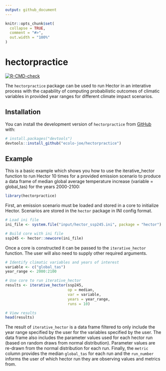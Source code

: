 ```yaml
---
output: github_document
---
```


<!-- README.md is generated from README.Rmd. Please edit that file -->

```r
knitr::opts_chunk$set(
  collapse = TRUE,
  comment = "#>",
  out.width = "100%"
)
```

# hectorpractice

<!-- badges: start -->
[![R-CMD-check](https://github.com/ecolo-joe/hectorpractice/actions/workflows/R-CMD-check.yaml/badge.svg)](https://github.com/ecolo-joe/hectorpractice/actions/workflows/R-CMD-check.yaml)
<!-- badges: end -->

The `hectorpractice` package can be used to run Hector in an interative process with the capability of computing probabilistic outcomes of climatic variables in provided year ranges for different climate impact scenarios. 

## Installation

You can install the development version of `hectorpractice` from [GitHub](https://github.com/) with:

``` r
# install.packages("devtools")
devtools::install_github("ecolo-joe/hectorpractice")
```

## Example

This is a basic example which shows you how to use the iterative_hector function to run Hector 10 times for a provided emission scenario to produce a data frame of median global average temperature increase (variable = global_tas) for the years 2000-2100:

```r
library(hectorpractice)
```

First, an emission scenario must be loaded and stored in a core to initialize Hector. Scenarios are stored in the `hector` package in INI config format.

```r
# Load ini file 
ini_file <- system.file("input/hector_ssp245.ini", package = "hector")

# Build core with ini file
ssp245 <- hector::newcore(ini_file)
```

Once a core is constructed it can be passed to the `iterative_hector` function. The user will also need to supply other required arguments.

```r
# Identify climatic variables and years of interest
variable <- c("global_tas")
year_range <- 2000:2100

# Use core to run iterative_hector
results <- iterative_hector(ssp245,
                            op = median,
                            var = variable,
                            years = year_range,
                            runs = 10)

# View results 
head(results)

```

The result of `iterative_hector` is a data frame filtered to only include the year range specified by the user for the variables specified by the user. The data frame also includes the parameter values used for each hector run (based on random draws from normal distribution). Parameter values are re-drawn from the normal distribution for each run. Finally, the `metric` column provides the median `global_tas` for each run and the `run_number` informs the user of which hector run they are observing values and metrics from.   
